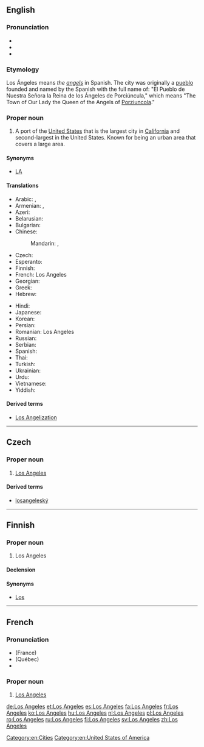 ==English==
{{wikipedia}}

===Pronunciation===
* {{audio|En-ca-Los Angeles.ogg|Audio (CA)}}
* {{audio|en-uk-Los Angeles.ogg|Audio (UK)}}
* {{audio|en-us-Los Angeles.ogg|Audio (US)}}

===Etymology===
Los Ángeles means ''the [[angels]]'' in Spanish. The city was originally a [[pueblo]] founded and named by the Spanish with the full name of: "El Pueblo de Nuestra Señora la Reina de los Ángeles de Porciúncula," which means "The Town of Our Lady the Queen of the Angels of [[w:Porziuncola|Porziuncola]]."

===Proper noun===
{{en-proper noun|sg=[[los|Los]] [[ángeles|Angeles]]}}

# A port of the [[United States]] that is the largest city in [[California]] and second-largest in the United States. Known for being an urban area that covers a large area.

====Synonyms====
* [[LA]]

====Translations====
{{trans-top|largest city in California}}
* Arabic: {{t|ar|لوس انجليس|m|tr=luus anjilis}}, {{t|ar|لوس أنجلوس|m|tr=luus anjiluus}}
* Armenian: {{t-|hy|Լոս Անջելես|tr=Los Anǰeles}}, {{t-|hy|Լոս|tr=Los}}
* Azeri: {{t-|az|Los-Anceles|xs=Azeri}}
* Belarusian: {{t|be|Лос-Анджэлес|m|tr=Los-Ándželes|xs=Belarusian}}
* Bulgarian: {{t|bg|Лос Анджелис|m|tr=Los Ánželis}}
* Chinese:
*: Mandarin: {{t-|cmn|洛杉磯|sc=Hani}}, {{t-|cmn|洛杉矶|tr=Luòshānjī|sc=Hani}}
* Czech: {{t-|cs|Los Angeles}}
* Esperanto: {{t|eo|Los-Anĝeleso|xs=Esperanto}}
* Finnish: {{t+|fi|Los Angeles}}
* French: Los Angeles
* Georgian: {{t|ka|ლოს-ანჯელესი|sc=Geor|xs=Georgian}}
* Greek: {{t|el|Λος Άντζελες|tr=Los Ántzeles}}
* Hebrew: {{t|he|לוס אנג'לס}}
{{trans-mid}}
* Hindi: {{t|hi|लॉस ऐन्जेलिस|tr=lŏs ainjēlis|xs=Hindi}}
* Japanese: {{t-|ja|ロサンゼルス|tr=Rosanzerusu}}
* Korean: {{t+|ko|로스앤젤레스|tr=Loseu-aenjelleseu|sc=Hang}}
* Persian: {{t+|fa|لس‌آنجلس|xs=Persian}}
* Romanian: Los Angeles
* Russian: {{t-|ru|Лос-Анджелес|m|s|tr=Los-Ándželes}}
* Serbian: {{t-|sr|Лос Анџелес|m|s|tr=Los Andželes|sc=Cyrl}}
* Spanish: {{t+|es|Los Ángeles|m|s}}
* Thai: {{t|th|ลอสแอนเจลิส|tr=lôt ae-nor-jay-lít}}
* Turkish: {{t-|tr|Los Angeles}}
* Ukrainian: {{t-|uk|Лос-Анджелес|m|tr=Los-Ándželes|xs=Ukrainian}}
* Urdu: {{t|ur|لاس اینجلس|xs=Urdu}}
* Vietnamese: {{t|vi|Lốt An giơ lét|xs=Vietnamese}}
* Yiddish: {{t|yi|לאָס־אַנדזשעלעס|tr=Los-Andželes|sc=Hebr|xs=Yiddish}}
{{trans-bottom}}

====Derived terms====
* [[Los Angelization]]

[[Category:en:Cities]]
[[Category:en:United States of America]]

----

==Czech==

===Proper noun===
{{cs-proper noun|g=n}}

# [[#English|Los Angeles]]

====Derived terms====
* [[losangeleský]]

----

==Finnish==

===Proper noun===
{{fi-proper noun}}

# Los Angeles

====Declension====
{{fi-decl-risti|Los Angeles|nopl=1|i=0}}

====Synonyms====
* [[Los]] {{qualifier|informal}}

----

==French==

===Pronunciation===
* (France) {{IPA|los andʒəlɛs|lang=fr}}
* (Québec) {{IPA|los ɑ̃ʒɛl|lang=fr}}
* {{audio|Fr-Paris--Los Angeles.ogg|Audio (Paris)}}

===Proper noun===
{{fr-proper noun}}

# [[Los Angeles#English|Los Angeles]]

[[de:Los Angeles]]
[[et:Los Angeles]]
[[es:Los Angeles]]
[[fa:Los Angeles]]
[[fr:Los Angeles]]
[[ko:Los Angeles]]
[[hu:Los Angeles]]
[[nl:Los Angeles]]
[[pl:Los Angeles]]
[[ro:Los Angeles]]
[[ru:Los Angeles]]
[[fi:Los Angeles]]
[[sv:Los Angeles]]
[[zh:Los Angeles]]